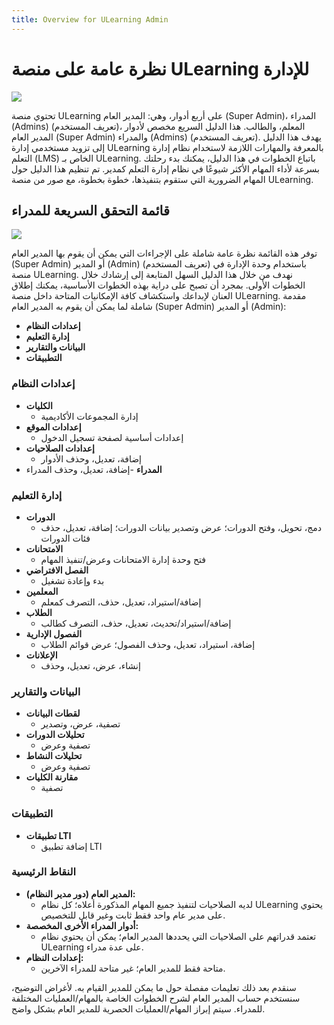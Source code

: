 --- 
title: Overview for ULearning Admin 
--- 


# نظرة عامة على منصة ULearning للإدارة

![](/img/ulearning/admin/overview01.png)

تحتوي منصة ULearning على أربع أدوار، وهي: المدير العام (Super Admin)، المدراء (Admins) (تعريف المستخدم)، المعلم، والطالب. هذا الدليل السريع مخصص لأدوار المدير العام (Super Admin) والمدراء (Admins) (تعريف المستخدم).
يهدف هذا الدليل إلى تزويد مستخدمي إدارة ULearning بالمعرفة والمهارات اللازمة لاستخدام نظام إدارة التعلم (LMS) الخاص بـ ULearning. باتباع الخطوات في هذا الدليل، يمكنك بدء رحلتك بسرعة لأداء المهام الأكثر شيوعًا في نظام إدارة التعلم كمدير.
تم تنظيم هذا الدليل حول المهام الضرورية التي ستقوم بتنفيذها، خطوة بخطوة، مع صور من منصة ULearning.

## قائمة التحقق السريعة للمدراء

![](/img/ulearning/admin/overview02.png)

توفر هذه القائمة نظرة عامة شاملة على الإجراءات التي يمكن أن يقوم بها المدير العام (Super Admin) أو المدير (Admin) (تعريف المستخدم) باستخدام وحدة الإدارة في منصة ULearning. نهدف من خلال هذا الدليل السهل المتابعة إلى إرشادك خلال الخطوات الأولى.
بمجرد أن تصبح على دراية بهذه الخطوات الأساسية، يمكنك إطلاق العنان لإبداعك واستكشاف كافة الإمكانيات المتاحة داخل منصة ULearning.
مقدمة شاملة لما يمكن أن يقوم به المدير العام (Super Admin) أو المدير (Admin):

-	**إعدادات النظام**
-	**إدارة التعليم**
-	**البيانات والتقارير**
-	**التطبيقات**
### إعدادات النظام
- **الكليات**
  -	إدارة المجموعات الأكاديمية
- **إعدادات الموقع**
  -	إعدادات أساسية لصفحة تسجيل الدخول
- **إعدادات الصلاحيات**
  -	إضافة، تعديل، وحذف الأدوار
- **المدراء**
  -إضافة، تعديل، وحذف المدراء
### إدارة التعليم
- **الدورات**
  -	دمج، تحويل، وفتح الدورات؛ عرض وتصدير بيانات الدورات؛ إضافة، تعديل، حذف فئات الدورات
- **الامتحانات**
  -	فتح وحدة إدارة الامتحانات وعرض/تنفيذ المهام
- **الفصل الافتراضي**
  -	بدء وإعادة تشغيل
- **المعلمين**
  -	إضافة/استيراد، تعديل، حذف، التصرف كمعلم
- **الطلاب**
  -	إضافة/استيراد/تحديث، تعديل، حذف، التصرف كطالب
- **الفصول الإدارية**
  -	إضافة، استيراد، تعديل، وحذف الفصول؛ عرض قوائم الطلاب
- **الإعلانات**
  -	إنشاء، عرض، تعديل، وحذف

### البيانات والتقارير
- **لقطات البيانات**
  -	تصفية، عرض، وتصدير
- **تحليلات الدورات**
  -	تصفية وعرض
- **تحليلات النشاط**
  -	تصفية وعرض
- **مقارنة الكليات**
  -	تصفية

### التطبيقات
- **تطبيقات LTI**
  -	إضافة تطبيق LTI

### النقاط الرئيسية

- **المدير العام (دور مدير النظام):**
  - لديه الصلاحيات لتنفيذ جميع المهام المذكورة أعلاه؛ كل نظام ULearning يحتوي على مدير عام واحد فقط ثابت وغير قابل للتخصيص.
- **أدوار المدراء الأخرى المخصصة:**
  - تعتمد قدراتهم على الصلاحيات التي يحددها المدير العام؛ يمكن أن يحتوي نظام ULearning على عدة مدراء.
- **إعدادات النظام:**
  - متاحة فقط للمدير العام؛ غير متاحة للمدراء الآخرين.

سنقدم بعد ذلك تعليمات مفصلة حول ما يمكن للمدير القيام به. لأغراض التوضيح، سنستخدم حساب المدير العام لشرح الخطوات الخاصة بالمهام/العمليات المختلفة للمدراء. سيتم إبراز المهام/العمليات الحصرية للمدير العام بشكل واضح.
